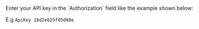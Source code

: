 <Warning>
Enter your API key in the `Authorization` field like the example shown below:

E.g `ApiKey 18d2e625f05d80e`

</Warning>
